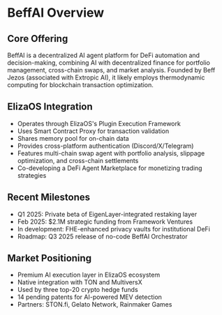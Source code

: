 # BeffAI Overview

## Core Offering

BeffAI is a decentralized AI agent platform for DeFi automation and decision-making, combining AI with decentralized finance for portfolio management, cross-chain swaps, and market analysis. Founded by Beff Jezos (associated with Extropic AI), it likely employs thermodynamic computing for blockchain transaction optimization.

## ElizaOS Integration

- Operates through ElizaOS's Plugin Execution Framework
- Uses Smart Contract Proxy for transaction validation
- Shares memory pool for on-chain data
- Provides cross-platform authentication (Discord/X/Telegram)
- Features multi-chain swap agent with portfolio analysis, slippage optimization, and cross-chain settlements
- Co-developing a DeFi Agent Marketplace for monetizing trading strategies

## Recent Milestones

- Q1 2025: Private beta of EigenLayer-integrated restaking layer
- Feb 2025: $2.1M strategic funding from Framework Ventures
- In development: FHE-enhanced privacy vaults for institutional DeFi
- Roadmap: Q3 2025 release of no-code BeffAI Orchestrator

## Market Positioning

- Premium AI execution layer in ElizaOS ecosystem
- Native integration with TON and MultiversX
- Used by three top-20 crypto hedge funds
- 14 pending patents for AI-powered MEV detection
- Partners: STON.fi, Gelato Network, Rainmaker Games
